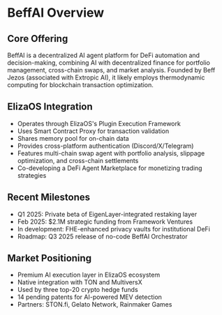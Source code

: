 # BeffAI Overview

## Core Offering

BeffAI is a decentralized AI agent platform for DeFi automation and decision-making, combining AI with decentralized finance for portfolio management, cross-chain swaps, and market analysis. Founded by Beff Jezos (associated with Extropic AI), it likely employs thermodynamic computing for blockchain transaction optimization.

## ElizaOS Integration

- Operates through ElizaOS's Plugin Execution Framework
- Uses Smart Contract Proxy for transaction validation
- Shares memory pool for on-chain data
- Provides cross-platform authentication (Discord/X/Telegram)
- Features multi-chain swap agent with portfolio analysis, slippage optimization, and cross-chain settlements
- Co-developing a DeFi Agent Marketplace for monetizing trading strategies

## Recent Milestones

- Q1 2025: Private beta of EigenLayer-integrated restaking layer
- Feb 2025: $2.1M strategic funding from Framework Ventures
- In development: FHE-enhanced privacy vaults for institutional DeFi
- Roadmap: Q3 2025 release of no-code BeffAI Orchestrator

## Market Positioning

- Premium AI execution layer in ElizaOS ecosystem
- Native integration with TON and MultiversX
- Used by three top-20 crypto hedge funds
- 14 pending patents for AI-powered MEV detection
- Partners: STON.fi, Gelato Network, Rainmaker Games
